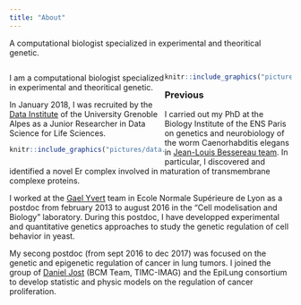 ```yaml
---
title: "About"
---
```

<style>
.column-left{
  float: left;
  width: 55%;
  text-align: left;
}
.column-right{
  float: right;
  width: 45%;
  text-align: right;
}
</style>



A computational biologist specialized in experimental and theoritical genetic.



<div class="column-left">
I am a computational biologist specialized in experimental and theoritical genetic. 

In January 2018, I was recruited by the [Data Institute](https://data-institute.univ-grenoble-alpes.fr/) of the University Grenoble Alpes as a Junior Researcher in Data Science for Life Sciences.


```r
knitr::include_graphics("pictures/data.png")
```
</div>

<div class="column-right">
```r
knitr::include_graphics("pictures/mag_cv.png")
``` 
</div>


 

***

### Previous

I carried out my PhD at the Biology Institute of the ENS Paris on genetics and neurobiology of the worm Caenorhabditis elegans in [Jean-Louis Bessereau team](http://www.inmg.fr/fr/eq_bessereau.php). In particular, I discovered and identified a novel Er complex involved in maturation of transmembrane complexe proteins.

I worked at the [Gael Yvert](http://www.ens-lyon.fr/LBMC/gisv/index.php/fr/) team in Ecole Normale Supérieure de Lyon as a postdoc from february 2013 to august 2016 in the "Cell modelisation and Biology" laboratory. During this postdoc, I have developped experimental and quantitative genetics approaches to study the genetic regulation of cell behavior in yeast.

My secong postdoc (from sept 2016 to dec 2017) was focused on the genetic and epigenetic regulation of cancer in lung tumors. I joined the group of [Daniel Jost](http://membres-timc.imag.fr/Daniel.Jost/DJ-TIMC/Home.html) (BCM Team, TIMC-IMAG) and the EpiLung consortium to develop statistic and physic models on the regulation of cancer proliferation.



